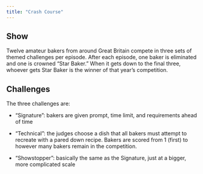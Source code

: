 ```yaml
---
title: "Crash Course"
---
```

## Show
Twelve amateur bakers from around Great Britain compete in three sets of themed challenges per episode. After each episode, one baker is eliminated and one is crowned "Star Baker." When it gets down to the final three, whoever gets Star Baker is the winner of that year's competition.

## Challenges
The three challenges are:

-   "Signature": bakers are given prompt, time limit, and requirements ahead of time

-   "Technical": the judges choose a dish that all bakers must attempt to recreate with a pared down recipe. Bakers are scored from 1 (first) to however many bakers remain in the competition.

-   "Showstopper": basically the same as the Signature, just at a bigger, more complicated scale

